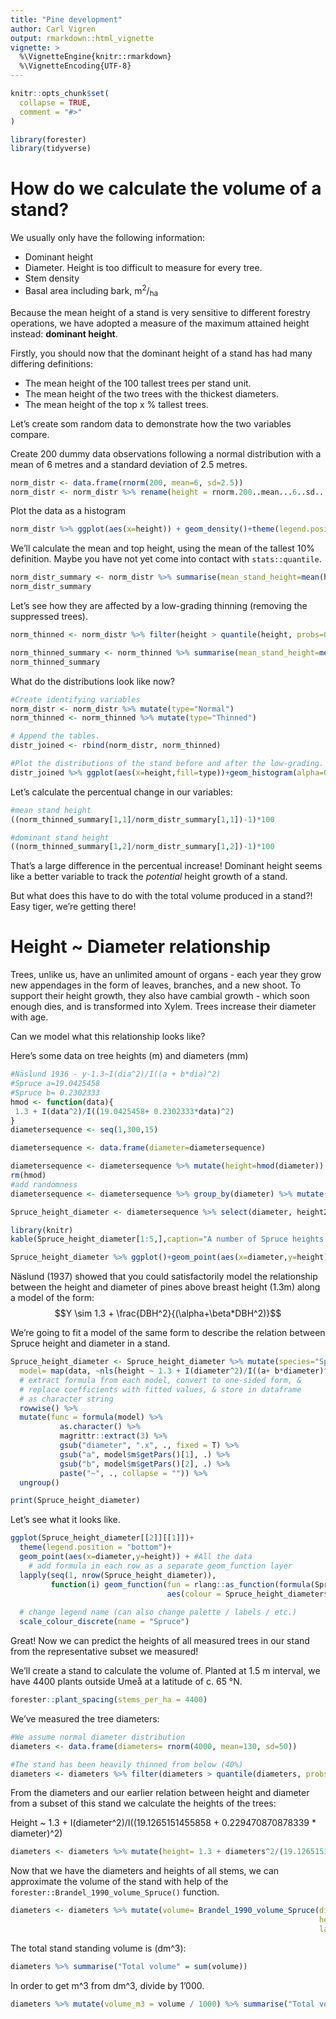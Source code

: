 ```yaml
---
title: "Pine development"
author: Carl Vigren
output: rmarkdown::html_vignette
vignette: >
  %\VignetteEngine{knitr::rmarkdown}
  %\VignetteEncoding{UTF-8}
---
```


```r
knitr::opts_chunk$set(
  collapse = TRUE,
  comment = "#>"
)
```

```r
library(forester)
library(tidyverse)
```

# How do we calculate the volume of a stand?

We usually only have the following information:

* Dominant height
* Diameter. Height is too difficult to measure for every tree.
* Stem density
* Basal area including bark, m^2^/~ha~

Because the mean height of a stand is very sensitive to different forestry operations, we have adopted a measure of the maximum attained height instead: **dominant height**.


Firstly, you should now that the dominant height of a stand has had many differing definitions:

* The mean height of the 100 tallest trees per stand unit.
* The mean height of the two trees with the thickest diameters.
* The mean height of the top x % tallest trees.

Let's create som random data to demonstrate how the two variables compare.

Create 200 dummy data observations following a normal distribution with a mean of 6 metres and a standard deviation of 2.5 metres.
```r
norm_distr <- data.frame(rnorm(200, mean=6, sd=2.5))
norm_distr <- norm_distr %>% rename(height = rnorm.200..mean...6..sd...2.5.)

```

Plot the data as a histogram

```r
norm_distr %>% ggplot(aes(x=height)) + geom_density()+theme(legend.position="bottom")
```

We'll calculate the mean and top height, using the mean of the tallest 10% definition.
Maybe you have not yet come into contact with `stats::quantile`.

```r
norm_distr_summary <- norm_distr %>% summarise(mean_stand_height=mean(height), dominant_height=quantile(height,probs=0.9, names=FALSE))
norm_distr_summary
```

Let's see how they are affected by a low-grading thinning (removing the suppressed trees).

```r
norm_thinned <- norm_distr %>% filter(height > quantile(height, probs=0.3))

norm_thinned_summary <- norm_thinned %>% summarise(mean_stand_height=mean(height), dominant_height=quantile(height,probs=0.9,names=FALSE))
norm_thinned_summary
```

What do the distributions look like now?

```r
#Create identifying variables
norm_distr <- norm_distr %>% mutate(type="Normal")
norm_thinned <- norm_thinned %>% mutate(type="Thinned")

# Append the tables.
distr_joined <- rbind(norm_distr, norm_thinned)

#Plot the distributions of the stand before and after the low-grading.
distr_joined %>% ggplot(aes(x=height,fill=type))+geom_histogram(alpha=0.5, bins=50)+theme(legend.position="bottom")

```


Let's calculate the percentual change in our variables:


```r
#mean stand height
((norm_thinned_summary[1,1]/norm_distr_summary[1,1])-1)*100
```

```r
#dominant stand height
((norm_thinned_summary[1,2]/norm_distr_summary[1,2])-1)*100
```

That's a large difference in the percentual increase! Dominant height seems like a better variable to track the *potential* height growth of a stand.

But what does this have to do with the total volume produced in a stand?!
Easy tiger, we're getting there!

# Height ~ Diameter relationship

Trees, unlike us, have an unlimited amount of organs - each year they grow new appendages in the form of leaves, branches, and a new shoot. To support their height growth, they also have cambial growth - which soon enough dies, and is transformed into Xylem. Trees increase their diameter with age.

Can we model what this relationship looks like?

Here's some data on tree heights (m) and diameters (mm)

```r
#Näslund 1936 - y-1.3~I(dia^2)/I((a + b*dia)^2)
#Spruce a=19.0425458
#Spruce b= 0.2302333
hmod <- function(data){
 1.3 + I(data^2)/I((19.0425458+ 0.2302333*data)^2)
} 
diametersequence <- seq(1,300,15)

diametersequence <- data.frame(diameter=diametersequence)

diametersequence <- diametersequence %>% mutate(height=hmod(diameter))
rm(hmod)
#add randomness
diametersequence <- diametersequence %>% group_by(diameter) %>% mutate(noise= runif(1,min=-0.08*height, max=0.08*height)) %>% mutate(height2=height+noise)

Spruce_height_diameter <- diametersequence %>% select(diameter, height2) %>% rename(height=height2)
```

```r
library(knitr)
kable(Spruce_height_diameter[1:5,],caption="A number of Spruce heights and diameters from a stand")
```


```r
Spruce_height_diameter %>% ggplot()+geom_point(aes(x=diameter,y=height))

```



Näslund (1937) showed that you could satisfactorily model the relationship between the height and diameter of pines above breast height (1.3m) along a model of the form: $$Y \sim 1.3 + \frac{DBH^2}{(\alpha+\beta*DBH^2)}$$

We're going to fit a model of the same form to describe the relation between Spruce height and diameter in a stand.

```r

Spruce_height_diameter <- Spruce_height_diameter %>% mutate(species="Spruce") %>% group_by(species) %>% nest() %>%  mutate(
  model= map(data, ~nls(height ~ 1.3 + I(diameter^2)/I((a+ b*diameter)^2), start=list(a=1,b=1),data=.))) %>% 
  # extract formula from each model, convert to one-sided form, &
  # replace coefficients with fitted values, & store in dataframe
  # as character string 
  rowwise() %>%
  mutate(func = formula(model) %>% 
           as.character() %>% 
           magrittr::extract(3) %>%
           gsub("diameter", ".x", ., fixed = T) %>%
           gsub("a", model$m$getPars()[1], .) %>%
           gsub("b", model$m$getPars()[2], .) %>%
           paste("~", ., collapse = "")) %>%
  ungroup()

print(Spruce_height_diameter)
```

Let's see what it looks like.

```r
ggplot(Spruce_height_diameter[[2]][[1]])+
  theme(legend.position = "bottom")+
  geom_point(aes(x=diameter,y=height)) + #All the data
    # add formula in each row as a separate geom_function layer
  lapply(seq(1, nrow(Spruce_height_diameter)),
         function(i) geom_function(fun = rlang::as_function(formula(Spruce_height_diameter$func[i])),
                                   aes(colour = Spruce_height_diameter$species[i]))) +
  
  # change legend name (can also change palette / labels / etc.)
  scale_colour_discrete(name = "Spruce")

```

Great! Now we can predict the heights of all measured trees in our stand from the representative subset we measured! 

We'll create a stand to calculate the volume of.
Planted at 1.5 m interval, we have 4400 plants outside Umeå at a latitude of c. 65 °N.
```r
forester::plant_spacing(stems_per_ha = 4400)
```


We've measured the tree diameters: 
```r
#We assume normal diameter distribution
diameters <- data.frame(diameters= rnorm(4000, mean=130, sd=50))

#The stand has been heavily thinned from below (40%)
diameters <- diameters %>% filter(diameters > quantile(diameters, probs=0.4))

```

From the diameters and our earlier relation between height and diameter from a subset of this stand we calculate the heights of the trees:

 Height ~ 1.3 + I(diameter^2)/I((19.1265151455858 + 0.229470870878339 * diameter)^2)

```r
diameters <- diameters %>% mutate(height= 1.3 + diameters^2/(19.1265151455858 + 0.229470870878339 * diameters)^2)
```

Now that we have the diameters and heights of all stems, we can approximate the volume of the stand with help of the `forester::Brandel_1990_volume_Spruce()` function.

```r
diameters <- diameters %>% mutate(volume= Brandel_1990_volume_Spruce(diameter_cm=diameters/10,
                                                                     height_m=height,
                                                                     latitude = 65))
```

The total stand standing volume is (dm^3): 
```r
diameters %>% summarise("Total volume" = sum(volume))
```

In order to get m^3 from dm^3, divide by 1'000.

```r
diameters %>% mutate(volume_m3 = volume / 1000) %>% summarise("Total volume"= sum(volume_m3))
```






